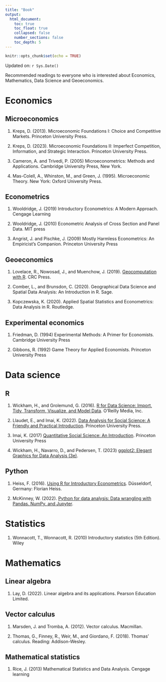 ```yaml
---
title: "Book"
output:
  html_document:
    toc: true
    toc_float: true
    collapsed: false
    number_sections: false
    toc_depth: 5
---
```


```r
knitr::opts_chunk$set(echo = TRUE)
```

Updated on: `r Sys.Date()`

Recommended readings to everyone who is interested about Economics, Mathematics, Data Science and Geoeconomics.

# Economics

## Microeconomics

1.  Kreps, D. (2013). Microeconomic Foundations I: Choice and Competitive Markets. Princeton University Press.

2.  Kreps, D. (2023). Microeconomic Foundations II: Imperfect Competition, Information, and Strategic Interaction. Princeton University Press.

3. Cameron, A. and Trivedi, P. (2005) Microeconometrics: Methods and Applications. Cambridge University Press, New York.

4.  Mas-Colell, A., Whinston, M., and Green, J. (1995). Microeconomic Theory. New York: Oxford University Press.

## Econometrics

1.  Wooldridge, J. (2019) Introductory Econometrics: A Modern Approach. Cengage Learning

2.  Wooldridge, J. (2010) Econometric Analysis of Cross Section and Panel Data. MIT press

3.  Angrist, J. and Pischke, J. (2009) Mostly Harmless Econometrics: An Empiricist's Companion. Princeton University Press

## Geoeconomics

1.  Lovelace, R., Nowosad, J., and Muenchow, J. (2019). [Geocomputation with R](https://r.geocompx.org/index.html). CRC Press.

2.  Comber, L., and Brunsdon, C. (2020). Geographical Data Science and Spatial Data Analysis: An Introduction in R. Sage.

3.  Kopczewska, K. (2020). Applied Spatial Statistics and Econometrics: Data Analysis in R. Routledge.

## Experimental economics

1.  Friedman, D. (1994) Experimental Methods: A Primer for Economists. Cambridge University Press

2.  Gibbons, R. (1992) Game Theory for Applied Economists. Princeton University Press

# Data science

## R

1.  Wickham, H., and Grolemund, G. (2016). [R for Data Science: Import, Tidy, Transform, Visualize, and Model Data](https://r4ds.had.co.nz/index.html). O'Reilly Media, Inc.

2.  Llaudet, E., and Imai, K. (2022). [Data Analysis for Social Science: A Friendly and Practical Introduction](https://press.princeton.edu/books/hardcover/9780691199429/data-analysis-for-social-science). Princeton University Press.

3.  Imai, K. (2017) [Quantitative Social Science: An Introduction](https://press.princeton.edu/books/paperback/9780691175461/quantitative-social-science). Princeton University Press

4.  Wickham, H., Navarro, D., and Pedersen, T. (2023) [ggplot2: Elegant Graphics for Data Analysis (3e)](https://ggplot2-book.org/).

## Python

1.  Heiss, F. (2016). [Using R for Introductory Econometrics](http://www.urfie.net/?fbclid=IwAR0Iax1Am67ZTTUmaCf_zE7ObMVrcAZ-2hEsuJMErMCyi3qvlQ4WC9wttbI). Düsseldorf, Germany: Florian Heiss.

2. McKinney, W. (2022). [Python for data analysis: Data wrangling with Pandas. NumPy, and Jupyter](https://wesmckinney.com/book/).

# Statistics

1. Wonnacott, T., Wonnacott, R. (2010) Introductory statistics (5th Edition). Wiley

# Mathematics

## Linear algebra

1.  Lay, D. (2022). Linear algebra and its applications. Pearson Education Limited.

## Vector calculus

1.  Marsden, J. and Tromba, A. (2012). Vector calculus. Macmillan.

2.  Thomas, G., Finney, R., Weir, M., and Giordano, F. (2018). Thomas' calculus. Reading: Addison-Wesley.

## Mathematical statistics

1.  Rice, J. (2013) Mathematical Statistics and Data Analysis. Cengage learning



